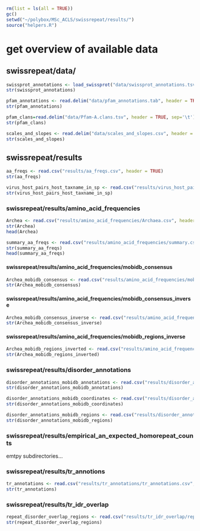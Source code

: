 
```r
rm(list = ls(all = TRUE))
gc()
setwd("~/polybox/MSc_ACLS/swissrepeat/results/")
source("helpers.R")
```

# get overview of available data 

## swissrepeat/data/

```r
swissprot_annotations <- load_swissprot("data/swissprot_annotations.tsv")
str(swissprot_annotations)
```

```r
pfam_annotations <- read.delim("data/pfam_annotations.tab", header = TRUE, sep='\t')
str(pfam_annotations)
```

```r
pfam_clans=read.delim("data/Pfam-A.clans.tsv", header = TRUE, sep='\t')
str(pfam_clans)
```
```r
scales_and_slopes <- read.delim("data/scales_and_slopes.csv", header = TRUE, sep = '\t')
str(scales_and_slopes)
```


## swissrepeat/results
```r
aa_freqs <- read.csv("results/aa_freqs.csv", header = TRUE)
str(aa_freqs)
```

```r
virus_host_pairs_host_taxname_in_sp <- read.csv("results/virus_host_pairs_host_taxname_in_sp.csv", header = TRUE)
str(virus_host_pairs_host_taxname_in_sp)
```

### swissrepeat/results/amino_acid_frequencies
```r
Archea <- read.csv("results/amino_acid_frequencies/Archaea.csv", header = T)
str(Archea)
head(Archea)
```

```r
summary_aa_freqs <- read.csv("results/amino_acid_frequencies/summary.csv", header = T)
str(summary_aa_freqs)
head(summary_aa_freqs)
```

#### swissrepeat/results/amino_acid_frequencies/mobidb_consensus
```r
Archea_mobidb_consensus <- read.csv("results/amino_acid_frequencies/mobidb_consensus/Archaea.csv", header = T)
str(Archea_mobidb_consensus)
```

#### swissrepeat/results/amino_acid_frequencies/mobidb_consensus_inverse
```r
Archea_mobidb_consensus_inverse <- read.csv("results/amino_acid_frequencies/mobidb_consensus_inverse/Archaea.csv", header = T)
str(Archea_mobidb_consensus_inverse)
```

#### swissrepeat/results/amino_acid_frequencies/mobidb_regions_inverse
```r
Archea_mobidb_regions_inverted <- read.csv("results/amino_acid_frequencies/mobidb_regions_inverted/Archaea.csv", header = T)
str(Archea_mobidb_regions_inverted)
```

### swissrepeat/results/disorder_annotations
```r
disorder_annotations_mobidb_annotations <- read.csv("results/disorder_annotations/mobidb_annotations.csv", header = T)
str(disorder_annotations_mobidb_annotations)
```

```r
disorder_annotations_mobidb_coordinates <- read.csv("results/disorder_annotations/mobidb_coordinates.csv", header = T)
str(disorder_annotations_mobidb_coordinates)
```

```r
disorder_annotations_mobidb_regions <- read.csv("results/disorder_annotations/mobidb_regions.csv", header = T)
str(disorder_annotations_mobidb_regions)
```

### swissrepeat/results/empirical_an_expected_homorepeat_counts
emtpy subdirectories...

### swissrepeat/results/tr_annotions
```r
tr_annotations <- read.csv("results/tr_annotations/tr_annotations.csv", header = T)
str(tr_annotations)
```

### swissrepeat/results/tr_idr_overlap
```r
repeat_disorder_overlap_regions <- read.csv("results/tr_idr_overlap/repeat_disorder_overlap_regions.csv", header = T)
str(repeat_disorder_overlap_regions)
```

